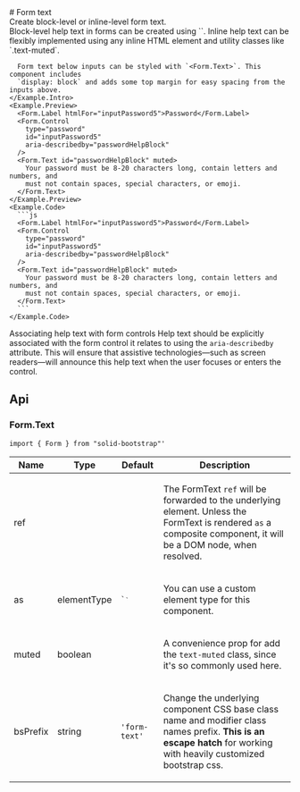 
<GithubSource name="forms/form-text.mdx" />
# Form text

<div class="lead">
  Create block-level or inline-level form text.
</div>

<div class="row gy-5 pt-3">

  <Example title="Example">
    <Example.Intro>
      Block-level help text in forms can be created using `<Form.Text>`. Inline help
      text can be flexibly implemented using any inline HTML element and utility classes
      like `.text-muted`.

      Form text below inputs can be styled with `<Form.Text>`. This component includes
      `display: block` and adds some top margin for easy spacing from the inputs above.
    </Example.Intro>
    <Example.Preview>
      <Form.Label htmlFor="inputPassword5">Password</Form.Label>
      <Form.Control
        type="password"
        id="inputPassword5"
        aria-describedby="passwordHelpBlock"
      />
      <Form.Text id="passwordHelpBlock" muted>
        Your password must be 8-20 characters long, contain letters and numbers, and
        must not contain spaces, special characters, or emoji.
      </Form.Text>
    </Example.Preview>
    <Example.Code>
      ```js
      <Form.Label htmlFor="inputPassword5">Password</Form.Label>
      <Form.Control
        type="password"
        id="inputPassword5"
        aria-describedby="passwordHelpBlock"
      />
      <Form.Text id="passwordHelpBlock" muted>
        Your password must be 8-20 characters long, contain letters and numbers, and
        must not contain spaces, special characters, or emoji.
      </Form.Text>
      ```
    </Example.Code>
  </Example>

<Alert variant="warning">
  <Alert.Heading>Associating help text with form controls</Alert.Heading>
  Help text should be explicitly associated with the form control it relates to using
  the <code>aria-describedby</code> attribute. This will ensure that assistive technologies—such
  as screen readers—will announce this help text when the user focuses or enters
  the control.
</Alert>


</div>

## Api
### Form.Text
`import { Form } from "solid-bootstrap"'`

<table class="bg-white mb-0 table table-striped table-bordered">
  <thead>
    <tr><th>Name</th><th>Type</th><th>Default</th><th>Description</th></tr>
  </thead>
  <tbody>
    <tr><td>ref </td><td><div></div></td><td></td><td><div><p>The FormText <code>ref</code> will be forwarded to the underlying element. Unless the FormText is rendered <code>as</code> a composite component, it will be a DOM node, when resolved.</p></div></td></tr>
    <tr><td>as </td><td><div>elementType</div></td><td><code>`<small>`</code></td><td><div><p>You can use a custom element type for this component.</p></div></td></tr>
    <tr><td>muted </td><td><div>boolean</div></td><td></td><td><div><p>A convenience prop for add the <code>text-muted</code> class, since it's so commonly used here.</p></div></td></tr>
    <tr><td>bsPrefix </td><td><div>string</div></td><td><code>'form-text'</code></td><td><div><p>Change the underlying component CSS base class name and modifier class names prefix. <strong>This is an escape hatch</strong> for working with heavily customized bootstrap css.</p></div></td></tr>
  </tbody>
</table>